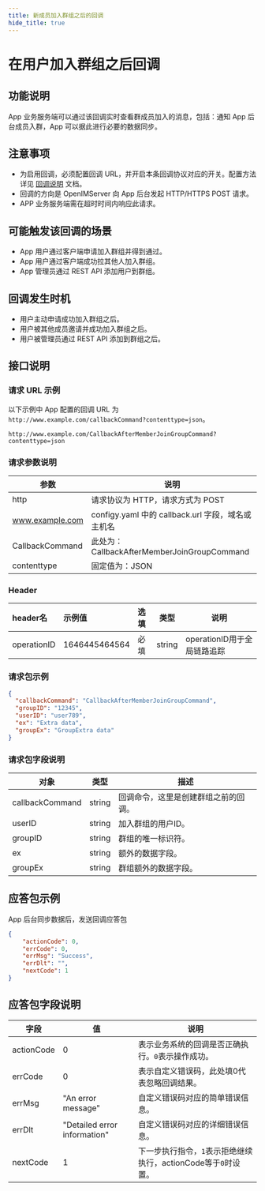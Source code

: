 ```yaml
---
title: 新成员加入群组之后的回调
hide_title: true
---
```



# 在用户加入群组之后回调

## 功能说明
App 业务服务端可以通过该回调实时查看群成员加入的消息，包括：通知 App 后台成员入群，App 可以据此进行必要的数据同步。

## 注意事项
- 为启用回调，必须配置回调 URL，并开启本条回调协议对应的开关。配置方法详见 [回调说明](../introduction) 文档。
- 回调的方向是 OpenIMServer 向 App 后台发起 HTTP/HTTPS POST 请求。
- APP 业务服务端需在超时时间内响应此请求。


## 可能触发该回调的场景
- App 用户通过客户端申请加入群组并得到通过。
- App 用户通过客户端成功拉其他人加入群组。
- App 管理员通过 REST API 添加用户到群组。

## 回调发生时机
- 用户主动申请成功加入群组之后。
- 用户被其他成员邀请并成功加入群组之后。
- 用户被管理员通过 REST API 添加到群组之后。

## 接口说明

### 请求 URL 示例
以下示例中 App 配置的回调 URL 为 `http://www.example.com/callbackCommand?contenttype=json`。
```plaintext
http://www.example.com/CallbackAfterMemberJoinGroupCommand?contenttype=json
```

### 请求参数说明

| 参数              | 说明                                            |
|-----------------|-----------------------------------------------|
| http            | 请求协议为 HTTP，请求方式为 POST                         |
| www.example.com | configy.yaml 中的 callback.url 字段，域名或主机名                                        |
| CallbackCommand | 此处为：CallbackAfterMemberJoinGroupCommand |
| contenttype     | 固定值为：JSON                                     |

### Header
| header名     | 示例值           | 选填  | 类型     | 说明                  |
|:------------|:--------------|:----|--------|---------------------|
| operationID | 1646445464564 | 必填  | string | operationID用于全局链路追踪 |

### 请求包示例
```json
{
  "callbackCommand": "CallbackAfterMemberJoinGroupCommand",
  "groupID": "12345",
  "userID": "user789",
  "ex": "Extra data",
  "groupEx": "GroupExtra data"
}

```


### 请求包字段说明

| 对象                     | 类型   | 描述                                                    |
|-------------------------|--------|----------------------------------------------------------------|
| callbackCommand         | string | 回调命令，这里是创建群组之前的回调。                             |
| userID                  | string | 加入群组的用户ID。                                             |
| groupID                 | string | 群组的唯一标识符。                                               |
| ex                      | string | 额外的数据字段。                                                 |
| groupEx                 | string | 群组额外的数据字段。                                              |

## 应答包示例
App 后台同步数据后，发送回调应答包

```json
{
    "actionCode": 0,
    "errCode": 0,
    "errMsg": "Success",
    "errDlt": "",
    "nextCode": 1
}

```

## 应答包字段说明

| 字段         | 值                           | 说明                                       |
|-------------|------------------------------|------------------------------------------|
| actionCode  | 0                            | 表示业务系统的回调是否正确执行。`0`表示操作成功。     |
| errCode     | 0                            | 表示自定义错误码，此处填0代表忽略回调结果。|
| errMsg      | "An error message"           | 自定义错误码对应的简单错误信息。|
| errDlt      | "Detailed error information" | 自定义错误码对应的详细错误信息。|
| nextCode    | 1                            | 下一步执行指令，`1`表示拒绝继续执行，actionCode等于`0`时设置。|


